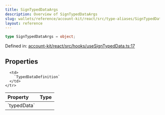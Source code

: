 ```yaml
---
title: SignTypedDataArgs
description: Overview of SignTypedDataArgs
slug: wallets/reference/account-kit/react/src/type-aliases/SignTypedDataArgs
layout: reference
---
```


```ts
type SignTypedDataArgs = object;
```

Defined in: [account-kit/react/src/hooks/useSignTypedData.ts:17](https://github.com/alchemyplatform/aa-sdk/blob/e3c1a23e6e03f44bf2db3afddb97a91b175cba58/account-kit/react/src/hooks/useSignTypedData.ts#L17)

## Properties

<table>
  <thead>
    <tr>
      <th align="left">Property</th>
      <th align="left">Type</th>
    </tr>
  </thead>

  <tbody>
    <tr>
      <td>
        <a id="typeddata" /> `typedData`
      </td>

      <td>
        `TypedDataDefinition`
      </td>
    </tr>

  </tbody>
</table>
